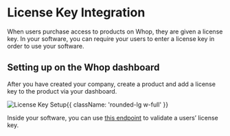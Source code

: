 
<HeroPattern />

<div className='lead'>

# License Key Integration

When users purchase access to products on Whop, they are given a license key. In your software, you can require your users to enter a license key in order to use your software.

## Setting up on the Whop dashboard

After you have created your company, create a product and add a license key to the product via your dashboard.

![License Key Setup](https://i.imgur.com/77Bkxbl.gif){{ className: 'rounded-lg w-full' }}

Inside your software, you can use [this endpoint](https://dev.whop.com/reference/validate_license) to validate a users’ license key.

</div>

